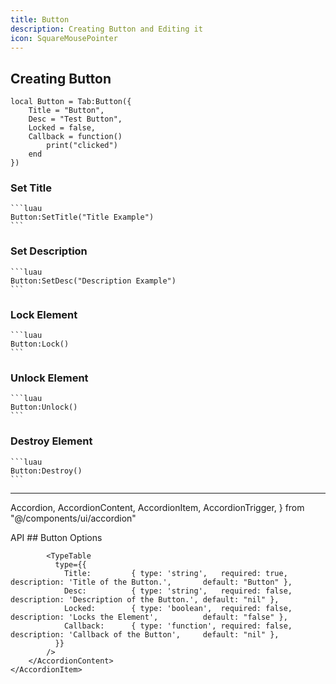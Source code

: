 ```yaml
---
title: Button
description: Creating Button and Editing it
icon: SquareMousePointer
---
```



## Creating Button 

```luau
local Button = Tab:Button({
    Title = "Button",
    Desc = "Test Button",
    Locked = false,
    Callback = function()
        print("clicked")
    end
})
```

### Set Title
    ```luau
    Button:SetTitle("Title Example")
    ```

### Set Description
    ```luau
    Button:SetDesc("Description Example")
    ```

### Lock Element
    ```luau
    Button:Lock()
    ```

### Unlock Element
    ```luau
    Button:Unlock()
    ```

### Destroy Element
    ```luau
    Button:Destroy()
    ```

<hr/>


  Accordion,
  AccordionContent,
  AccordionItem,
  AccordionTrigger,
} from "@/components/ui/accordion"


<Accordion type="single"  collapsible>
    <AccordionItem value="item-1">
        <AccordionTrigger>API</AccordionTrigger>
        <AccordionContent>
            ## Button Options
            
            <TypeTable
              type={{
                Title:         { type: 'string',   required: true,  description: 'Title of the Button.',       default: "Button" },
                Desc:          { type: 'string',   required: false, description: 'Description of the Button.', default: "nil" },
                Locked:        { type: 'boolean',  required: false, description: 'Locks the Element',          default: "false" },
                Callback:      { type: 'function', required: false, description: 'Callback of the Button',     default: "nil" },
              }}
            />
        </AccordionContent>
    </AccordionItem>
</Accordion>
